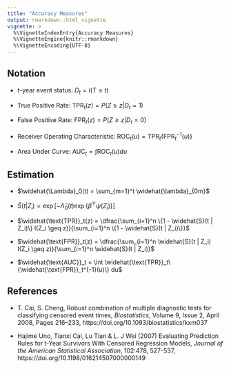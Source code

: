 ```yaml
---
title: "Accuracy Measures"
output: rmarkdown::html_vignette
vignette: >
  %\VignetteIndexEntry{Accuracy Measures}
  %\VignetteEngine{knitr::rmarkdown}
  %\VignetteEncoding{UTF-8}
---
```


## Notation

- $t$-year event status: $D_t = I(T \leq t)$

- True Positive Rate: $\text{TPR}_t(z) = P(Z \geq z | D_t = 1)$

- False Positive Rate: $\text{FPR}_t(z) = P(Z \geq z | D_t = 0)$

- Receiver Operating Characteristic: $\text{ROC}_t(u) = \text{TPR}_t\{\text{FPR}_t^{-1}(u)\}$

- Area Under Curve: $\text{AUC}_t = \int \text{ROC}_t(u) du$

## Estimation

- $\widehat{\Lambda}_0(t) = \sum_{m=1}^t \widehat{\lambda}_{0m}$

- $\widehat{S}(t | Z_i) = \exp[-\hat{\Lambda}_0(t) \exp\{{\widehat{\beta} ^\top \psi(Z_i)}\}]$

- $\widehat{\text{TPR}}_t(z) = \dfrac{\sum_{i=1}^n \{1 - \widehat{S}(t | Z_i)\} I(Z_i \geq z)}{\sum_{i=1}^n \{1 - \widehat{S}(t | Z_i)\}}$

- $\widehat{\text{FPR}}_t(z) = \dfrac{\sum_{i=1}^n \widehat{S}(t | Z_i) I(Z_i \geq z)}{\sum_{i=1}^n \widehat{S}(t | Z_i)}$

- $\widehat{\text{AUC}}_t = \int \widehat{\text{TPR}}_t\{\widehat{\text{FPR}}_t^{-1}(u)\} du$

## References

- T. Cai, S. Cheng, Robust combination of multiple diagnostic tests for classifying censored event times, _Biostatistics_, Volume 9, Issue 2, April 2008, Pages 216–233, https://doi.org/10.1093/biostatistics/kxm037

- Hajime Uno, Tianxi Cai, Lu Tian & L. J Wei (2007) Evaluating Prediction Rules for t-Year Survivors With Censored Regression Models, _Journal of the American Statistical Association_, 102:478, 527-537, https://doi.org/10.1198/016214507000000149
